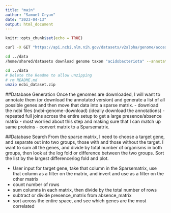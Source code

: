 ```yaml
---
title: "main"
author: "Samuel Cryan"
date: "2023-04-13"
output: html_document
---
```


```r
knitr::opts_chunk$set(echo = TRUE)
```

``` bash
curl -X GET "https://api.ncbi.nlm.nih.gov/datasets/v2alpha/genome/accession/GCF_000006765.1/download?include_annotation_type=GENOME_FASTA" -H "Accept: application/zip" -o ../data/bact_test.zip
```

``` bash
cd ../data
/home/shared/datasets download genome taxon "acidobacteriota" --annotated --reference --include gff3
```
``` bash
cd ../data
# Delete the Readme to allow unzipping
# rm README.md
unzip ncbi_dataset.zip
```


##Database Generation
Once the genomes are downloaded, I will want to annotate them (or download the annotated version) and generate a list of all possible genes and then move that data into a sparse matrix.
 - download the ncbi files (ncbi-genome-download) (ideally download the annotations)
 - repeated full joins across the entire setup to get a large presence/absence matrix
      - most worried about this step and making sure that I can match up same proteins
 - convert matrix to a Sparsematrix.


##Database Search
From the sparse matrix, I need to choose a target gene, and separate out into two groups, those with and those without the target. I want to sum all the genes, and divide by total number of organisms in both groups, then look at the log fold or difference between the two groups. Sort the list by the largest difference/log fold and plot.

 - User input for target gene, take that column in the Sparsematrix, use that column as a filter on the matrix, and invert and use as a filter on the other matrix
 - count number of rows
 - sum columns in each matrix, then divide by the total number of rows
 - subtract or divide presence_matrix from absence_matrix
 - sort across the entire space, and see which genes are the most correlated

